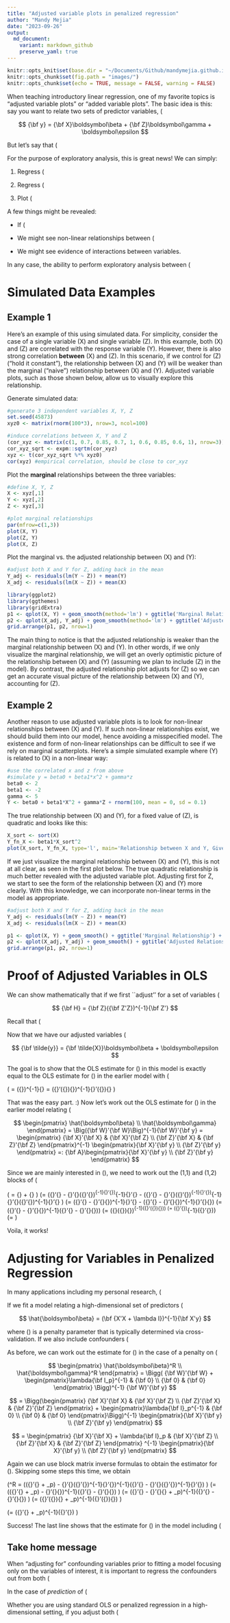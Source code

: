 ```yaml
---
title: "Adjusted variable plots in penalized regression"
author: "Mandy Mejia"
date: "2023-09-26"
output:
  md_document:
    variant: markdown_github
    preserve_yaml: true
---
```


```r
knitr::opts_knit$set(base.dir = "~/Documents/Github/mandymejia.github.io/", base.url = "/")
knitr::opts_chunk$set(fig.path = "images/")
knitr::opts_chunk$set(echo = TRUE, message = FALSE, warning = FALSE)
```


When teaching introductory linear regression, one of my favorite topics is "adjusted variable plots" or "added variable plots". The basic idea is this: say you want to relate two sets of predictor variables, \(\bf X\) and \(\bf Z\), to a single response variable \(\bf y\). One standard way to do this is through a multiple linear regression model, given in matrix/vector form by:

<div>
$$
{\bf y} = {\bf X}\boldsymbol\beta + {\bf Z}\boldsymbol\gamma + \boldsymbol\epsilon 
$$
</div>


But let's say that \(\bf Z\) represents some control variables we definitely need to account for (e.g. age, sex), and we want to explore the nature of the relationship between \(\bf X\) and \(\bf y\), accounting for \(\bf Z\). Or perhaps we want to fit a model relating \(\bf y\) to just \(\bf X\), controlling for \(\bf Z\) by "regressing it out" beforehand. As it turns out, you can prove mathematically (see below) that if you regress out \(\bf Z\) from both \(\bf X\) and \(\bf y\) then relate the adjusted \(\bf y\) to the adjusted \(\bf X\), you get the exact same estimate for \(\boldsymbol \beta\) as in the multiple linear regression model stated above.

For the purpose of exploratory analysis, this is great news!  We can simply:

1. Regress \(\bf Z\) from \(\bf X\) to produce \(\bf \tilde{X}\), 

2. Regress \(\bf y\) from \(\bf X\) to produce \(\bf \tilde{y}\), then 

3. Plot \(\bf \tilde{y}\) versus \(\bf \tilde{X}\) to get a visual impression of the relationship between \(\bf y\) versus \(\bf X\), while controlling for \(\bf Z\).  

A few things might be revealed: 

* If \(\bf X\) and \(\bf Z\) are highly correlated, then after controlling for \(\bf Z\) we might see that \(\bf X\) does not add much. (Whereas if we naively plotted \(\bf X\) against \(\bf y\) **without** adjusting for \(\bf Z\), the "marginal" relationship may appear strong, but this could just be driven by \(\bf Z\).)   

* We might see non-linear relationships between \(\bf X\) and \(\bf y\) more clearly, which we should account for in the model to avoid a misspecified model.  

* We might see evidence of interactions between variables.


In any case, the ability to perform exploratory analysis between \(\bf X\) and \(\bf y\), while accounting for \(\bf Z\), is pretty convenient.

# Simulated Data Examples

## Example 1

Here's an example of this using simulated data. For simplicity, consider the case of a single variable \(X\) and single variable \(Z\).  In this example, both \(X\) and \(Z\) are correlated with the response variable \(Y\). However, there is also strong correlation **between** \(X\) and \(Z\). In this scenario, if we control for \(Z\) ("hold it constant"), the relationship between \(X\) and \(Y\) will be weaker than the marginal ("naive") relationship between \(X\) and \(Y\).  Adjusted variable plots, such as those shown below, allow us to visually explore this relationship.

Generate simulated data:

```r
#generate 3 independent variables X, Y, Z
set.seed(45873)
xyz0 <- matrix(rnorm(100*3), nrow=3, ncol=100)

#induce correlations between X, Y and Z
(cor_xyz <- matrix(c(1, 0.7, 0.85, 0.7, 1, 0.6, 0.85, 0.6, 1), nrow=3))
cor_xyz_sqrt <- expm::sqrtm(cor_xyz)
xyz <- t(cor_xyz_sqrt %*% xyz0)
cor(xyz) #empirical correlation, should be close to cor_xyz

```

Plot the **marginal** relationships between the three variables:

```r
#define X, Y, Z
X <- xyz[,1]
Y <- xyz[,2]
Z <- xyz[,3]

#plot marginal relationships
par(mfrow=c(1,3))
plot(X, Y)
plot(Z, Y)
plot(X, Z)
```

Plot the marginal vs. the adjusted relationship between \(X\) and \(Y\):

```r
#adjust both X and Y for Z, adding back in the mean
Y_adj <- residuals(lm(Y ~ Z)) + mean(Y)
X_adj <- residuals(lm(X ~ Z)) + mean(X)

library(ggplot2)
library(ggthemes)
library(gridExtra)
p1 <- qplot(X, Y) + geom_smooth(method='lm') + ggtitle('Marginal Relationship') + theme_few() + ylim(-2.5, 2.5)
p2 <- qplot(X_adj, Y_adj) + geom_smooth(method='lm') + ggtitle('Adjusted Relationship') + theme_few() + ylim(-2.5, 2.5)
grid.arrange(p1, p2, nrow=1)
```

The main thing to notice is that the adjusted relationship is weaker than the marginal relationship between \(X\) and \(Y\). In other words, if we only visualize the marginal relationship, we will get an overly optimistic picture of the relationship between \(X\) and \(Y\) (assuming we plan to include \(Z\) in the model). By contrast, the adjusted relationship plot adjusts for \(Z\) so we can get an accurate visual picture of the relationship between \(X\) and \(Y\), accounting for \(Z\).

## Example 2

Another reason to use adjusted variable plots is to look for non-linear relationships between \(X\) and \(Y\). If such non-linear relationships exist, we should build them into our model, hence avoiding a misspecified model. The existence and form of non-linear relationships can be difficult to see if we rely on marginal scatterplots.  Here's a simple simulated example where \(Y\) is related to \(X\) in a non-linear way:

```r
#use the correlated x and z from above
#simulate y = beta0 + beta1*x^2 + gamma*z
beta0 <- 2
beta1 <- -2
gamma <- 5
Y <- beta0 + beta1*X^2 + gamma*Z + rnorm(100, mean = 0, sd = 0.1)
```

The true relationship between \(X\) and \(Y\), for a fixed value of \(Z\), is quadratic and looks like this:

```r
X_sort <- sort(X)
Y_fn_X <- beta1*X_sort^2 
plot(X_sort, Y_fn_X, type='l', main='Relationship between X and Y, Given Z')
```

If we just visualize the marginal relationship between \(X\) and \(Y\), this is not at all clear, as seen in the first plot below. The true quadratic relationship is much better revealed with the adjusted variable plot.  Adjusting first for Z, we start to see the form of the relationship between \(X\) and \(Y\) more clearly. With this knowledge, we can incorporate non-linear terms in the model as appropriate.

```r
#adjust both X and Y for Z, adding back in the mean
Y_adj <- residuals(lm(Y ~ Z)) + mean(Y)
X_adj <- residuals(lm(X ~ Z)) + mean(X)

p1 <- qplot(X, Y) + geom_smooth() + ggtitle('Marginal Relationship') + theme_few() + ylim(-2.5, 2.5)
p2 <- qplot(X_adj, Y_adj) + geom_smooth() + ggtitle('Adjusted Relationship') + theme_few() + ylim(-2.5, 2.5)
grid.arrange(p1, p2, nrow=1)

```


# Proof of Adjusted Variables in OLS

We can show mathematically that if we first ``adjust'' for a set of variables \(\bf Z\), the marginal relationship between the adjusted versions of \(\bf X\) and \(\bf y\) is exactly the same as the relationship between the two when \(\bf Z\) is included in the model. Let \(\bf H\) denote the "hat matrix" when the design matrix is \(\bf Z\), namely

<div>
$$
{\bf H} = {\bf Z}({\bf Z'Z})^{-1}{\bf Z'}
$$
</div>

Recall that \(\bf H\) "puts the hat on" \(\bf y\) when predicting \(\bf y\) from \(\bf Z\), i.e. \(\bf\hat{y} = \bf Hy\). The residuals \({\bf\hat{y}} - {\bf y} = \bf (I-H)y\) are what we mean when we say "\(\bf y\) adjusted for \(\bf Z\)", which we are calling \(\bf \tilde{y}\). So \(\bf \tilde{y} = (I-H)y\), and \(\bf \tilde{X} = (I-H)X\), where in both cases \(\bf H\) is the hat matrix associated with design matrix \(\bf Z\), given in the equation above.

Now that we have our adjusted variables \(\bf \tilde{y}\) and \(\bf \tilde{X}\), we can relate them through the model

$$
{\bf \tilde{y}} = {\bf \tilde{X}}\boldsymbol\beta + \boldsymbol\epsilon
$$

The goal is to show that the OLS estimate for \(\boldsymbol\beta\) in this model is exactly equal to the OLS estimate for \(\boldsymbol \beta\) in the earlier model with \(\bf X\) and \(\bf Z\). First, let's work out the OLS estimate for \(\boldsymbol \beta\)  in this model relating \(\bf \tilde{y}\) to \(\bf \tilde{X}\). We will use the fact that \(\bf I - H\) is symmetric and idempotent, meaning that \(\bf (I - H)(I - H) = (I - H)\).

\(
\tilde{\boldsymbol\beta} = ({\bf \tilde{X}'\tilde{X}})^{-1}{\bf \tilde{X}'\tilde{y}} = ({\bf X}'({\bf I - H}){\bf X})^{-1}{\bf X}'({\bf I - H}){\bf y}
\)

That was the easy part. :) Now let's work out the OLS estimate for \(\boldsymbol \beta\) in the earlier model relating \(\bf y\) to \(\bf X\) and \(\bf Z\).  Let \(\bf W := \begin{bmatrix} \bf X & \bf Z \end{bmatrix} \)

<div>
$$
\begin{pmatrix} \hat{\boldsymbol\beta} \\ \hat{\boldsymbol\gamma} \end{pmatrix}
= \Big({\bf W}'{\bf W}\Big)^{-1}{\bf W}'{\bf y} 
= \begin{pmatrix} {\bf X}'{\bf X} & {\bf X}'{\bf Z} \\
{\bf Z}'{\bf X} & {\bf Z}'{\bf Z} \end{pmatrix}^{-1}
\begin{pmatrix}{\bf X}'{\bf y} \\ {\bf Z}'{\bf y} \end{pmatrix} =: {\bf A}\begin{pmatrix}{\bf X}'{\bf y} \\ {\bf Z}'{\bf y} \end{pmatrix} 
$$
</div>

Since we are mainly interested in \(\boldsymbol \beta\), we need to work out the (1,1) and (1,2) blocks of \(\bf A\), the inverse of the block matrix that appears above. Using standard formulas for block matrix inverses, we can obtain

\(\hat{\boldsymbol\beta} = {\bf A_{11}X'y} + {\bf A_{12} Z' y} \)
\(= ({\bf X}'{\bf X} - {\bf X}'{\bf Z}({\bf Z}'{\bf Z})^{-1}{\bf Z}'{\bf X})^{-1}{\bf X}'{\bf y} - ({\bf X}'{\bf X} - {\bf X}'{\bf Z}({\bf Z}'{\bf Z})^{-1}{\bf Z}'{\bf X})^{-1}{\bf X}'{\bf Z}({\bf Z}'{\bf Z})^{-1}{\bf Z}'{\bf y} \)
\(= ({\bf X}'{\bf X} - {\bf X}'{\bf H}{\bf X})^{-1}{\bf X}'{\bf y} - ({\bf X}'{\bf X} - {\bf X}'{\bf H}{\bf X})^{-1}{\bf X}'{\bf H}{\bf y}\)
\(= ({\bf X}'{\bf X} - {\bf X}'{\bf H}{\bf X})^{-1}({\bf X}'{\bf y} - {\bf X}'{\bf H}{\bf y})\)
\(= ({\bf X}({\bf I - H}){\bf X})^{-1}({\bf X}'({\bf I - H}){\bf y})\)
\(= ({\bf \tilde{X}}'{\bf \tilde{X}})^{-1}({\bf \tilde{X}}'{\bf \tilde{y}})\)
\(= \tilde{\boldsymbol\beta}\)

Voila, it works!

# Adjusting for Variables in Penalized Regression

In many applications including my personal research, \(\bf X\) is high-dimensional with the number of columns/variables $p$ much greater than the number of rows/observations $n$. In this case, it's common to use penalized regression techniques like ridge regression or LASSO. Does the theory behind adjusted variable plots hold up in this context? 

If we fit a model relating a high-dimensional set of predictors \(\bf X\) to \(\bf y\) with either ridge or LASSO, the estimator for \(\boldsymbol\beta\) is given by

<div>
$$
\hat{\boldsymbol\beta} = (\bf {X'X + \lambda  I})^{-1}{\bf X'y}
$$
</div>

where \(\lambda\) is a penalty parameter that is typically determined via cross-validation. If we also include confounders \(\bf Z\) in the model, we can avoid including them in the penalization by setting $\lambda = 0$ for those variables. So our penalty matrix, rather than \(\lambda \bf I\), becomes a block-diagonal matrix with \(\lambda \bf I\) defining the upper-left block and zeros everywhere else.

As before, we can work out the estimate for \(\boldsymbol \beta\) in the case of a penalty on \(\bf X\).  Letting \(\bf W := \begin{bmatrix} \bf X & \bf Z \end{bmatrix} \) again, we can write:

<div>
$$
\begin{pmatrix} \hat{\boldsymbol\beta}^R \\ \hat{\boldsymbol\gamma}^R \end{pmatrix}
= \Bigg( {\bf W}'{\bf W} + 
\begin{pmatrix}\lambda{\bf I_p}^{-1} & {\bf 0} \\ {\bf 0} & {\bf 0} \end{pmatrix} \Bigg)^{-1}
{\bf W}'{\bf y} 
$$
</div>

<div>
$$
= \Bigg(\begin{pmatrix} {\bf X}'{\bf X} & {\bf X}'{\bf Z} \\
{\bf Z}'{\bf X} & {\bf Z}'{\bf Z} \end{pmatrix} + 
\begin{pmatrix}\lambda{\bf I}_p^{-1} & {\bf 0} \\ {\bf 0} & {\bf 0} \end{pmatrix}\Bigg)^{-1}
\begin{pmatrix}{\bf X}'{\bf y} \\ {\bf Z}'{\bf y} \end{pmatrix} 
$$
</div>

<div>
$$
= \begin{pmatrix} {\bf X}'{\bf X} + \lambda{\bf I}_p & {\bf X}'{\bf Z} \\
{\bf Z}'{\bf X} & {\bf Z}'{\bf Z} \end{pmatrix} ^{-1}
\begin{pmatrix}{\bf X}'{\bf y} \\ {\bf Z}'{\bf y} \end{pmatrix}
$$
</div>


Again we can use block matrix inverse formulas to obtain the estimator for \(\boldsymbol \beta\). Skipping some steps this time, we obtain

\(\hat{\boldsymbol\beta}^R 
= \Big(({\bf X}'{\bf X} + \lambda{\bf I}_p) - {\bf X}'{\bf Z}({\bf Z}'{\bf Z})^{-1}{\bf Z}'{\bf X}\Big)^{-1}({\bf X}'{\bf y} - {\bf X}'{\bf Z}({\bf Z}'{\bf Z})^{-1}{\bf Z}'{\bf y}) \)
\(= \Big(({\bf X}'{\bf X} + \lambda{\bf I}_p) - {\bf X}'{\bf H}{\bf X}\Big)^{-1}({\bf X}'{\bf y} - {\bf X}'{\bf H}{\bf y}) \)
\(= \Big({\bf X}'{\bf X} - {\bf X}'{\bf H}{\bf X} + \lambda{\bf I}_p\Big)^{-1}({\bf X}'{\bf y} - {\bf X}'{\bf H}{\bf y}) \)
\(= \Big({\bf X}'({\bf I - H}){\bf X} + \lambda{\bf I}_p\Big)^{-1}({\bf X}'({\bf I - H}){\bf y}) \)

\(= \Big({\bf \tilde{X}}'{\bf \tilde{X}} + \lambda{\bf I}_p\Big)^{-1}({\bf \tilde{X}}'{\bf \tilde{y}}) \)

Success! The last line shows that the estimate for \(\boldsymbol \beta\) in the model including \(\bf Z\) is the same as what we would get if we related $\tilde{\bf y}$ (\(\bf y\) adjusted for \(\bf Z\)) against $\tilde{\bf X}$ (\(\bf X\) adjusted for \(\bf Z\)). Hence, the theory of adjusted variable plots in OLS holds for penalized regression methods like LASSO and ridge. 


## Take home message

When "adjusting for" confounding variables prior to fitting a model focusing only on the variables of interest, it is important to regress the confounders out from both \(\bf X\) and \(\bf y\).  It is somewhat common to see \(\bf Z\) only regressed from \(\bf y\), disregarding the potential influence of \(\bf Z\) on \(\bf X\). This is a process known as "sequential processing" that can have unintended consequences. 

In the case of *prediction* of \(\bf y\) based on \(\bf X\), failing to adjust \(\bf X\) for \(\bf Z\) as well can lead to *attenuated prediction coefficients* and ultimately *worse prediction accuracy*.  

Whether you are using standard OLS or penalized regression in a high-dimensional setting, if you adjust both \(\bf y\) and \(\bf X\) for \(\bf Z\), you can rest assured that it is fully equivalent to including \(\bf Z\) as a confounder in your model.


